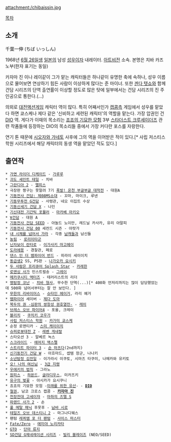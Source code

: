 attachment:/chibaissin.jpg

[[목차]]

== 소개 ==
千葉一伸 (ちば いっしん)

1968년 [[6월 26일]]생 [[일본]]의 남성 [[성우]]이자 내레이터. [[아트비전]] 소속. 본명은 치바 카즈노부(한자 표기는 동일)

카자마 진 이나 레이같이 그가 맡는 캐릭터들은 하나같이 유명한 축에 속하나, 성우 이름으로 물어보면 연상하기 힘든 사람이 이상하게 많다는 준 마이너. 또한 [[겐다 텟쇼]]와 함께 건담 시리즈의 단역 출연률이 이상할 정도로 많은 탓에 일부에서는 건담 시리즈의 진 주인공으로 통한다.(…)

의외로 [[대전액션게임]] 캐릭터 역이 많다. 특히 어째서인가 [[캡콤]]측 게임에서 성우를 맡았다 하면 쿄스케나 제다 같은 '신비하고 세련된 캐릭터'의 역할을 맡는다. 가장 압권인 건 [[DIO(죠죠의 기묘한 모험)|DIO]] 역. 게다가 이때의 목소리는 [[죠죠의 기묘한 모험]] 3부 [[스타더스트 크루세이더즈]] 관련 작품들에 등장하는 DIO의 목소리들 중에서 가장 커다란 포스를 자랑한다.

연기 톤 때문에 [[시오자와 가네토]] 사후에 그의 역을 이어받은 적이 있다.[* 사립 저스티스 학원 시리즈에서 해당 캐릭터의 동생 역을 맡았던 적도 있다.]

== 출연작 ==
 * [[가면 라이더 디케이드]] - [[암즈 몬스터(가면 라이더 디케이드)|가루루]]
 * [[괴도 세인트 테일]] - 치바
 * [[그란디아 2]] - [[멜피스(그란디아 2)|멜피스]]
 * 극장판 짱구는 못말려 7기 [[폭발! 온천 부글부글 대작전]] - 대원A
 * [[기동전사 건담: 제08MS소대]] - 꼬마, 마이크, 루넨
 * [[기동무투전 G건담]] - 사령관, 네오 이집트 수상
 * [[기동신세기 건담 X]] - 나인
 * [[기신대전 기간틱 포뮬러]] - [[마카베 마키오]]
 * [[∀건담]] - 대원 A 
 * [[기동전사 건담 SEED]] - 아놀드 노이만, 레드닐 카사카, 유리 아말피
 * [[기동전사 건담 00]] 세컨드 시즌 - 아랏가
 * [[내 시체를 넘어서 가라]] - 각종 [[남캐]]들과 남신들
 * [[농림]] - [[로리이타군]]
 * [[닌자보이 란타로]] - [[이가사키 마고헤이]]
 * [[도라에몽]] - 경찰관, 페로
 * [[댄스 인 더 뱀파이어 번드]] - 히라이 세이이치
 * [[동급생2]] SS, PS판 - [[나가오카 요시키]]
 * [[두 사람은 프리큐어 Splash Star]] - [[카레한]]
 * [[로맨싱 사가]] 민스트럴송 - [[그레이]]
 * [[메카쿠시티 액터즈]] - 테러리스트의 리더
 * [[명탐정 코난]] - [[치바 형사]], 무수한 단역(...)[* 400화 언저리까지는 많이 담당했었는데 500화 넘어서부터는 잘 안 보인다. ]
 * [[무한의 리바이어스]] - [[슈타인 헤이거]], 라리 예거
 * [[뱀파이어]] 세이버 - [[제다 도마]]
 * [[북두의 권 -심판의 쌍창성 권호열전-]] - [[레이]]
 * [[브레스 오브 파이어4]] - 포울, 크레이
 * [[블리치]] - [[쿠치키 코우가]] 
 * [[사립 저스티스 학원]] - [[카가미 쿄스케]]
 * 순정 로맨티카 - [[스미 케이이치]]
 * [[슈퍼로봇대전 Z]] - [[레벤 게네랄]]
 * 스타오션 3 - 알베르 녹스
 * [[스크라이드]] - [[에머지 맥스펠]]
 * [[스트리트 파이터 3]] - [[숀 마츠다]](2nd까지)
 * [[신기동전기 건담 W]] - 아흐마드, 셉템 장군, 나나키
 * [[소년탐정 김전일]] - 이가라시 이쿠토, 시마즈 타쿠미, 나메카와 유키토
 * [[오! 나의 여신님]] - [[3급 지령]] 
 * [[우에키의 법칙]] - 그라노
 * [[원피스(만화)|원피스]] - [[하몬드]], [[글라디우스(원피스)|글라디우스]], 미카즈키
 * [[유구의 벚꽃]] - 아시카가 요시쿠니
 * 죠죠의 기묘한 모험 -[[미래를 위한 유산]]- - '''[[DIO(죠죠의 기묘한 모험)|DIO]]'''
 * [[철권]], 남코 크로스 캡콤 - '''[[카자마 진]]'''
 * [[천장전대 고세이쟈]] - [[메트로이드(천장전대 고세이쟈)#s-1.2|마하의 즈텔 S]]
 * [[파랜드 사가 2]] - 손
 * [[풀 메탈 패닉]] 후못후 - [[남바 시로]]
 * [[테일즈 오브 데스티니 2]] - 마그나디웨스
 * 팬텀 [[레퀴엠 포 더 팬텀]] - [[사이스 마스터]]
 * [[Fate/Zero]] - [[에미야 노리카타]] 
 * [[GTO]] - [[단마 류지]]
 * [[SD건담 G제네레이션 시리즈]] - [[빌리 블레이즈]] (NEO/SEED)

